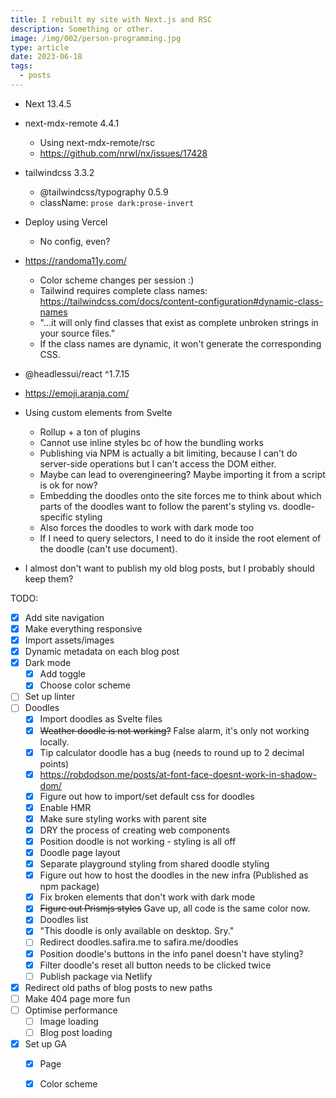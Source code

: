 ```yaml
---
title: I rebuilt my site with Next.js and RSC
description: Something or other.
image: /img/002/person-programming.jpg
type: article
date: 2023-06-18
tags:
  - posts
---
```


- Next 13.4.5
- next-mdx-remote 4.4.1
  - Using next-mdx-remote/rsc
  - https://github.com/nrwl/nx/issues/17428
- tailwindcss 3.3.2
  - @tailwindcss/typography 0.5.9
  - className: `prose dark:prose-invert`
- Deploy using Vercel
  - No config, even?
- https://randoma11y.com/
  - Color scheme changes per session :)
  - Tailwind requires complete class names: https://tailwindcss.com/docs/content-configuration#dynamic-class-names
  - "...it will only find classes that exist as complete unbroken strings in your source files."
  - If the class names are dynamic, it won't generate the corresponding CSS.
- @headlessui/react ^1.7.15
- https://emoji.aranja.com/
- Using custom elements from Svelte
  - Rollup + a ton of plugins
  - Cannot use inline styles bc of how the bundling works
  - Publishing via NPM is actually a bit limiting, because I can't do server-side operations but I can't access the DOM either.
  - Maybe can lead to overengineering? Maybe importing it from a script is ok for now?
  - Embedding the doodles onto the site forces me to think about which parts of the doodles want to follow the parent's styling vs. doodle-specific styling
  - Also forces the doodles to work with dark mode too
  - If I need to query selectors, I need to do it inside the root element of the doodle (can't use document).

- I almost don't want to publish my old blog posts, but I probably should keep them?

TODO:
- [x] Add site navigation
- [x] Make everything responsive
- [x] Import assets/images
- [x] Dynamic metadata on each blog post
- [x] Dark mode
  - [x] Add toggle
  - [x] Choose color scheme
- [ ] Set up linter
- [ ] Doodles
  - [x] Import doodles as Svelte files
  - [x] ~~Weather doodle is not working?~~ False alarm, it's only not working locally.
  - [x] Tip calculator doodle has a bug (needs to round up to 2 decimal points)
  - [x] https://robdodson.me/posts/at-font-face-doesnt-work-in-shadow-dom/
  - [x] Figure out how to import/set default css for doodles
  - [x] Enable HMR
  - [x] Make sure styling works with parent site
  - [x] DRY the process of creating web components
  - [x] Position doodle is not working - styling is all off
  - [x] Doodle page layout
  - [x] Separate playground styling from shared doodle styling
  - [x] Figure out how to host the doodles in the new infra (Published as npm package)
  - [x] Fix broken elements that don't work with dark mode
  - [x] ~~Figure out Prismjs styles~~ Gave up, all code is the same color now.
  - [x] Doodles list
  - [x] "This doodle is only available on desktop. Sry."
  - [ ] Redirect doodles.safira.me to safira.me/doodles
  - [x] Position doodle's buttons in the info panel doesn't have styling?
  - [x] Filter doodle's reset all button needs to be clicked twice
  - [ ] Publish package via Netlify
- [x] Redirect old paths of blog posts to new paths
- [ ] Make 404 page more fun
- [ ] Optimise performance
  - [ ] Image loading
  - [ ] Blog post loading
- [x] Set up GA
  - [x] Page
  - [x] Color scheme

